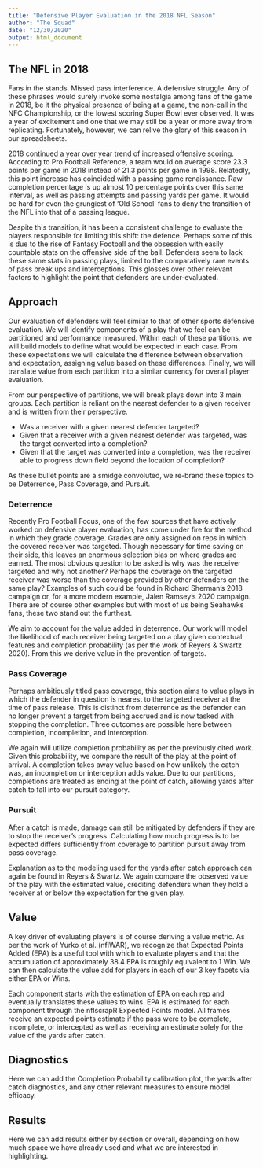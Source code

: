 ```yaml
---
title: "Defensive Player Evaluation in the 2018 NFL Season"
author: "The Squad"
date: "12/30/2020"
output: html_document
---
```


## The NFL in 2018
Fans in the stands. Missed pass interference. A defensive struggle. Any of these phrases would surely invoke some nostalgia among fans of the game in 2018, be it the physical presence of being at a game, the non-call in the NFC Championship, or the lowest scoring Super Bowl ever observed. It was a year of excitement and one that we may still be a year or more away from replicating. Fortunately, however, we can relive the glory of this season in our spreadsheets. 

2018 continued a year over year trend of increased offensive scoring. According to Pro Football Reference, a team would on average score 23.3 points per game in 2018 instead of 21.3 points per game in 1998. Relatedly, this point increase has coincided with a passing game renaissance. Raw completion percentage is up almost 10 percentage points over this same interval, as well as passing attempts and passing yards per game. It would be hard for even the grungiest of 'Old School' fans to deny the transition of the NFL into that of a passing league.

Despite this transition, it has been a consistent challenge to evaluate the players responsible for limiting this shift: the defence. Perhaps some of this is due to the rise of Fantasy Football and the obsession with easily countable stats on the offensive side of the ball. Defenders seem to lack these same stats in passing plays, limited to the comparatively rare events of pass break ups and interceptions. This glosses over other relevant factors to highlight the point that defenders are under-evaluated.

## Approach
Our evaluation of defenders will feel similar to that of other sports defensive evaluation. We will identify components of a play that we feel can be partitioned and performance measured. Within each of these partitions, we will build models to define what would be expected in each case. From these expectations we will calculate the difference between observation and expectation, assigning value based on these differences. Finally, we will translate value from each partition into a similar currency for overall player evaluation.

From our perspective of partitions, we will break plays down into 3 main groups. Each partition is reliant on the nearest defender to a given receiver and is written from their perspective.

- Was a receiver with a given nearest defender targeted?
- Given that a receiver with a given nearest defender was targeted, was the target converted into a completion?
- Given that the target was converted into a completion, was the receiver able to progress down field beyond the location of completion?

As these bullet points are a smidge convoluted, we re-brand these topics to be Deterrence, Pass Coverage, and Pursuit.

### Deterrence
Recently Pro Football Focus, one of the few sources that have actively worked on defensive player evaluation, has come under fire for the method in which they grade coverage. Grades are only assigned on reps in which the covered receiver was targeted. Though necessary for time saving on their side, this leaves an enormous selection bias on where grades are earned. The most obvious question to be asked is why was the receiver targeted and why not another? Perhaps the coverage on the targeted receiver was worse than the coverage provided by other defenders on the same play? Examples of such could be found in Richard Sherman's 2018 campaign or, for a more modern example, Jalen Ramsey's 2020 campaign. There are of course other examples but with most of us being Seahawks fans, these two stand out the furthest.

We aim to account for the value added in deterrence. Our work will model the likelihood of each receiver being targeted on a play given contextual features and completion probability (as per the work of Reyers & Swartz 2020). From this we derive value in the prevention of targets.

### Pass Coverage
Perhaps ambitiously titled pass coverage, this section aims to value plays in which the defender in question is nearest to the targeted receiver at the time of pass release. This is distinct from deterrence as the defender can no longer prevent a target from being accrued and is now tasked with stopping the completion. Three outcomes are possible here between completion, incompletion, and interception.

We again will utilize completion probability as per the previously cited work. Given this probability, we compare the result of the play at the point of arrival. A completion takes away value based on how unlikely the catch was, an incompletion or interception adds value. Due to our partitions, completions are treated as ending at the point of catch, allowing yards after catch to fall into our pursuit category.

### Pursuit
After a catch is made, damage can still be mitigated by defenders if they are to stop the receiver's progress. Calculating how much progress is to be expected differs sufficiently from coverage to partition pursuit away from pass coverage.

Explanation as to the modeling used for the yards after catch approach can again be found in Reyers & Swartz. We again compare the observed value of the play with the estimated value, crediting defenders when they hold a receiver at or below the expectation for the given play.

## Value
A key driver of evaluating players is of course deriving a value metric. As per the work of Yurko et al. (nflWAR), we recognize that Expected Points Added (EPA) is a useful tool with which to evaluate players and that the accumulation of approximately 38.4 EPA is roughly equivalent to 1 Win. We can then calculate the value add for players in each of our 3 key facets via either EPA or Wins.

Each component starts with the estimation of EPA on each rep and eventually translates these values to wins. EPA is estimated for each component through the nflscrapR Expected Points model. All frames receive an expected points estimate if the pass were to be complete, incomplete, or intercepted as well as receiving an estimate solely for the value of the yards after catch.

## Diagnostics
Here we can add the Completion Probability calibration plot, the yards after catch diagnostics, and any other relevant measures to ensure model efficacy.

## Results
Here we can add results either by section or overall, depending on how much space we have already used and what we are interested in highlighting.